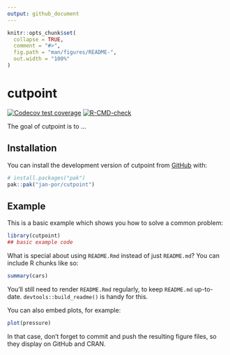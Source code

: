 ```yaml
---
output: github_document
---
```


<!-- README.md is generated from README.Rmd. Please edit that file -->

```r
knitr::opts_chunk$set(
  collapse = TRUE,
  comment = "#>",
  fig.path = "man/figures/README-",
  out.width = "100%"
)
```

# cutpoint

<!-- badges: start -->
[![Codecov test coverage](https://codecov.io/gh/jan-por/cutpoint/graph/badge.svg)](https://app.codecov.io/gh/jan-por/cutpoint)
[![R-CMD-check](https://github.com/jan-por/cutpoint/actions/workflows/R-CMD-check.yaml/badge.svg)](https://github.com/jan-por/cutpoint/actions/workflows/R-CMD-check.yaml)
<!-- badges: end -->

The goal of cutpoint is to ...

## Installation

You can install the development version of cutpoint from [GitHub](https://github.com/) with:

``` r
# install.packages("pak")
pak::pak("jan-por/cutpoint")
```

## Example

This is a basic example which shows you how to solve a common problem:

```r
library(cutpoint)
## basic example code
```

What is special about using `README.Rmd` instead of just `README.md`? You can include R chunks like so:

```r
summary(cars)
```

You'll still need to render `README.Rmd` regularly, to keep `README.md` up-to-date. `devtools::build_readme()` is handy for this.

You can also embed plots, for example:

```r
plot(pressure)
```

In that case, don't forget to commit and push the resulting figure files, so they display on GitHub and CRAN.
